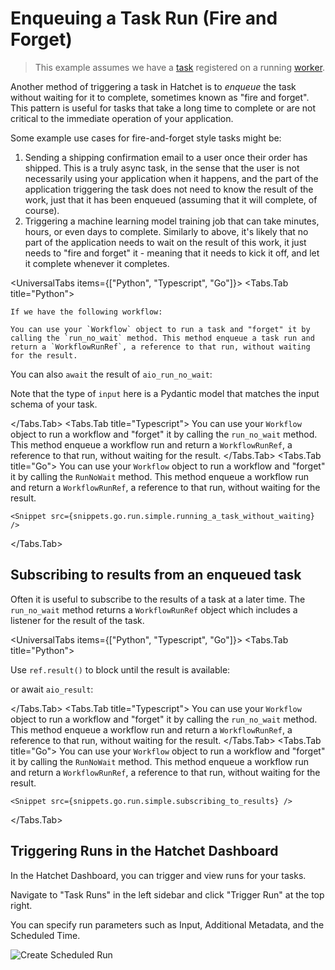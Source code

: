 
# Enqueuing a Task Run (Fire and Forget)

> This example assumes we have a [task](./your-first-task.mdx) registered on a running [worker](./workers.mdx).

Another method of triggering a task in Hatchet is to _enqueue_ the task without waiting for it to complete, sometimes known as "fire and forget". This pattern is useful for tasks that take a long time to complete or are not critical to the immediate operation of your application.

Some example use cases for fire-and-forget style tasks might be:

1. Sending a shipping confirmation email to a user once their order has shipped. This is a truly async task, in the sense that the user is not necessarily using your application when it happens, and the part of the application triggering the task does not need to know the result of the work, just that it has been enqueued (assuming that it will complete, of course).
2. Triggering a machine learning model training job that can take minutes, hours, or even days to complete. Similarly to above, it's likely that no part of the application needs to wait on the result of this work, it just needs to "fire and forget" it - meaning that it needs to kick it off, and let it complete whenever it completes.

<UniversalTabs items={["Python", "Typescript", "Go"]}>
  <Tabs.Tab title="Python">

    If we have the following workflow:
<Snippet src={snippets.python.trigger_methods.workflow.define_a_task}/>

    You can use your `Workflow` object to run a task and "forget" it by calling the `run_no_wait` method. This method enqueue a task run and return a `WorkflowRunRef`, a reference to that run, without waiting for the result.


<Snippet src={snippets.python.trigger_methods.workflow.sync}/>


You can also `await` the result of `aio_run_no_wait`:

<Snippet src={snippets.python.trigger_methods.workflow.async}/>


Note that the type of `input` here is a Pydantic model that matches the input schema of your task.

  </Tabs.Tab>
  <Tabs.Tab title="Typescript">
    You can use your `Workflow` object to run a workflow and "forget" it by calling the `run_no_wait` method. This method enqueue a workflow run and return a `WorkflowRunRef`, a reference to that run, without waiting for the result.
    <Snippet src={snippets.typescript.simple.enqueue.enqueuing_a_workflow_fire_and_forget} />
  </Tabs.Tab>
  <Tabs.Tab title="Go">
    You can use your `Workflow` object to run a workflow and "forget" it by calling the `RunNoWait` method. This method enqueue a workflow run and return a `WorkflowRunRef`, a reference to that run, without waiting for the result.

    <Snippet src={snippets.go.run.simple.running_a_task_without_waiting} />

  </Tabs.Tab>
</UniversalTabs>

## Subscribing to results from an enqueued task

Often it is useful to subscribe to the results of a task at a later time. The `run_no_wait` method returns a `WorkflowRunRef` object which includes a listener for the result of the task.

<UniversalTabs items={["Python", "Typescript", "Go"]}>
  <Tabs.Tab title="Python">

Use `ref.result()` to block until the result is available:

<Snippet src={snippets.python.trigger_methods.workflow.result_sync}/>

or await `aio_result`:

<Snippet src={snippets.python.trigger_methods.workflow.result_async}/>


  </Tabs.Tab>
  <Tabs.Tab title="Typescript">
    You can use your `Workflow` object to run a workflow and "forget" it by calling the `run_no_wait` method. This method enqueue a workflow run and return a `WorkflowRunRef`, a reference to that run, without waiting for the result.
    <Snippet src={snippets.typescript.simple.enqueue.subscribing_to_results} />
  </Tabs.Tab>
  <Tabs.Tab title="Go">
    You can use your `Workflow` object to run a workflow and "forget" it by calling the `RunNoWait` method. This method enqueue a workflow run and return a `WorkflowRunRef`, a reference to that run, without waiting for the result.

    <Snippet src={snippets.go.run.simple.subscribing_to_results} />

  </Tabs.Tab>
</UniversalTabs>

## Triggering Runs in the Hatchet Dashboard

In the Hatchet Dashboard, you can trigger and view runs for your tasks.

Navigate to "Task Runs" in the left sidebar and click "Trigger Run" at the top right.

You can specify run parameters such as Input, Additional Metadata, and the Scheduled Time.

![Create Scheduled Run](../../public/schedule-dash.gif)
